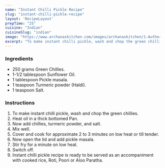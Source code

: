 ---
name: "Instant Chilli Pickle Recipe"
slug: "instant-chilli-pickle-recipe"
layout: 'RecipeLayout'
prepTime: "25"
cuisine: "Indian"
cuisineSlug: "indian"
image: "https://www.archanaskitchen.com/images/archanaskitchen/1-Author/Roop/Instant_Chilli_Pickle_recipe.jpg"
excerpt: "To make instant chilli pickle, wash and chop the green chillies"
---

### Ingredients

- 250 grams Green Chillies.
- 1-1/2 tablespoon Sunflower Oil.
- 1 tablespoon Pickle masala.
- 1 teaspoon Turmeric powder (Haldi).
- 1 teaspoon Salt.

### Instructions

1. To make instant chilli pickle, wash and chop the green chillies.
1. Heat oil in a thick bottomed Pan.
1. Now add chillies, turmeric powder, and salt.
1. Mix well.
1. Cover and cook for approximate 2 to 3 minutes on low heat or till tender.
1. Now open the lid and add pickle masala.
1. Stir fry for a minute on low heat.
1. Switch off.
1. Instant chilli pickle recipe is ready to be served as an accompaniment with cooked rice, Roti, Poori or Aloo Paratha.
